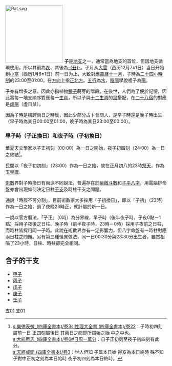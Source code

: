 {{天干地支}}
[[File:Rat.svg|180px]]
'''子'''是[[地支|地支]]之一，通常當為地支的首位，但因地支循環使用，所以其前為[[亥|亥]]、其後為[[丑_(地支)|-{丑}-]]。子月从[[大雪|大雪]]（西历12月7±1日）当日开始到[[小寒|小寒]]（西历1月6±1日）前一日为止，大致對應[[農曆十一月|農曆十一月]]，子時為[[二十四小時制|二十四小時制]]的23:00至01:00，在[[方向|方向]]上指[[北|正北方]]。[[五行|五行]]為[[水|水]]，[[陰陽|陰陽]]學說裡子為[[陽|陽]]。

子亦有增多之意，因此亦指植物[[種子|種子]]萌芽的階段。在後世，人們為了便於記憶，因此將每一地支順序對應每一[[生肖|生肖]]，所以子與[[十二生肖|十二生肖]]的[[鼠|鼠]]搭配，在[[二十八宿|二十八宿]]的對應是[[虚宿|虚宿]]（虚日鼠）。

因為子時是橫跨兩日之時辰，因此少部分占卜會問人，是早子時還是晚子時出生（早子時為某日00:00至01:00，晚子時為某日23:00至00:00）。

===早子時（子正換日）和夜子時（子初換日）===
{{see|半夜|中天 (天文學)|l2=中天|真太陽}}
華夏天文學家以子正初刻（00:00）為一日之開始，夜子初四刻（24:00）為一日之終結<ref>[[s:樂律表微_(四庫全書本)/卷3|s:樂律表微_(四庫全書本)/卷3]][[s:性理大全書_(四庫全書本)/卷22|s:性理大全書 (四庫全書本)/卷22]]：子時初四刻屬前一日 正四刻屬後日 其兩日之間即所謂始之始 中之中也。<br/>[[s:大統厯志_(四庫全書本)/卷6#日周一萬分|s:大統厯志_(四庫全書本)/卷6#日周一萬分]]：自子正初刻至夜子初四刻有此分。<br/>[[s:天經或問_(四庫全書本)/卷3|s:天經或問 (四庫全書本)/卷3]]：世人但知 子属本日始 得亥為本日終時 殊不知 子對中正初之刻為本日始時 夜子初四刻為本日終時。</ref>。

民間以「夜子初初刻」（23:00）作為一日之始，故在正月初八的23時[[祭天|祭天]]，作為[[玉皇誕|玉皇誕]]。

[[術數|術數]]界對子時換日有兩派不同說法，普遍存在於[[紫微斗數|紫微斗數]]和[[子平八字|子平八字]]，用電腦排命盤亦會出現如何決定日柱[[干支|干支]]及時柱干支之問題。

通說「時辰不可分割」，目前術數家大多採用「子初換日」，即以「子初」（23時）作為一日之始，過了夜晚23時正，就計屬於新一日。

一說以官方曆法，「子正」（0時）為分界線，早子時（後半夜子時，子夜0點－1點）採用子夜後之日柱、晚子時（前半夜子時，23時－0時）採用子夜前之日柱，而時柱皆採用同一子時。此說在術數界亦有一定影響力，但八字命盤有一時柱對應兩日柱之問題。另有第三種怪異做法，同一日00:30分與23:30分出生者，雖然相隔了23小時，日柱、時柱卻完全相同。

== 含子的干支 ==
{{commonscat|Rat_(zodiac)}}
* [[甲子|甲子]]
* [[丙子|丙子]]
* [[戊子|戊子]]
* [[庚子|庚子]]
* [[壬子|壬子]]

[[Category:干支|支01]]
[[Category:子_(地支)|支01]]